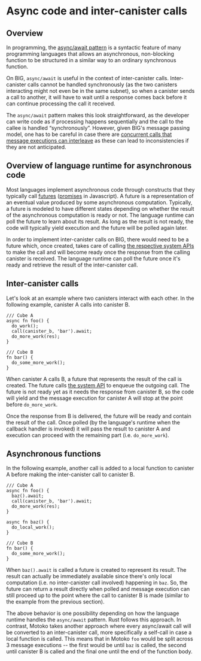 # Async code and inter-canister calls

## Overview

In programming, the [async/await pattern](https://en.wikipedia.org/wiki/Async/await) is a syntactic feature of many programming languages that allows an asynchronous, non-blocking function to be structured in a similar way to an ordinary synchronous function.


On BIG, `async/await` is useful in the context of inter-canister calls. Inter-canister calls cannot be handled synchronously (as the two canisters
interacting might not even be in the same subnet), so when a canister sends a call to another, it will have to wait until a response comes back
before it can continue processing the call it received.


The `async/await` pattern makes this look straightforward, as the developer can write code as if processing happens sequentially and the call to
the callee is handled “synchronously”. However, given BIG's message passing model, one has to be careful in case there are [concurrent calls that
message executions can interleave](/docs/current/references/message-execution-properties/) as these can lead to inconsistencies if they are not anticipated.

## Overview of language runtime for asynchronous code


Most languages implement asynchronous code through constructs that they typically call [futures](https://docs.rs/futures/latest/futures/)
([promises](https://developer.mozilla.org/en-US/docs/Web/JavaScript/Reference/Global_Objects/Promise) in Javascript). A future is a representation
of an eventual value produced by some asynchronous computation. Typically, a future is modeled to have different states depending on whether the
result of the asynchronous computation is ready or not. The language runtime can poll the future to learn about its result. As long as the result
is not ready, the code will typically yield execution and the future will be polled again later.


In order to implement inter-canister calls on BIG, there would need to be a future which, once created, takes care of calling
[the respective system APIs](/docs/current/references/ic-interface-spec#system-api-call) to make the call and will
become ready once the response from the calling canister is received. The language runtime can poll the future once it's ready and retrieve the
result of the inter-canister call.


## Inter-canister calls


Let's look at an example where two canisters interact with each other. In the following example, canister A calls into canister B.


```
/// Cube A
async fn foo() {
  do_work();
  call(canister_b, 'bar').await;
  do_more_work(res);
}

/// Cube B
fn bar() {
  do_some_more_work();
}
```


When canister A calls B, a future that represents the result of the call is created. The future calls [the system API](/docs/current/references/ic-interface-spec#system-api-call)
to enqueue the outgoing call. The future is not ready yet as it needs the response from canister B, so the code will yield and the message
execution for canister A will stop at the point before `do_more_work`.


Once the response from B is delivered, the future will be ready and contain the result of the call. Once polled (by the language's runtime when
the callback handler is invoked) it will pass the result to canister A and execution can proceed with the remaining part (i.e. `do_more_work`).


## Asynchronous functions


In the following example, another call is added to a local function to canister A before making the inter-canister call to canister B.


```
/// Cube A
async fn foo() {
  baz().await;
  call(canister_b, 'bar').await;
  do_more_work(res);
}

async fn baz() {
  do_local_work();
}

/// Cube B
fn bar() {
  do_some_more_work();
}
```


When `baz().await` is called a future is created to represent its result. The result can actually be immediately available since there's only
local computation (i.e. no inter-canister call involved) happening in `baz`. So, the future can return a result directly when polled and message
execution can still proceed up to the point where the call to canister B is made (similar to the example from the previous section).

The above behavior is one possibility depending on how the language runtime handles the `async/await` pattern. Rust follows this approach.
In contrast, Motoko takes another approach where every async/await call will be converted to an inter-canister call, more specifically a self-call
in case a local function is called. This means that in Motoko `foo` would be split across 3 message executions -- the first would be until `baz` is
called, the second until canister B is called and the final one until the end of the function body.

